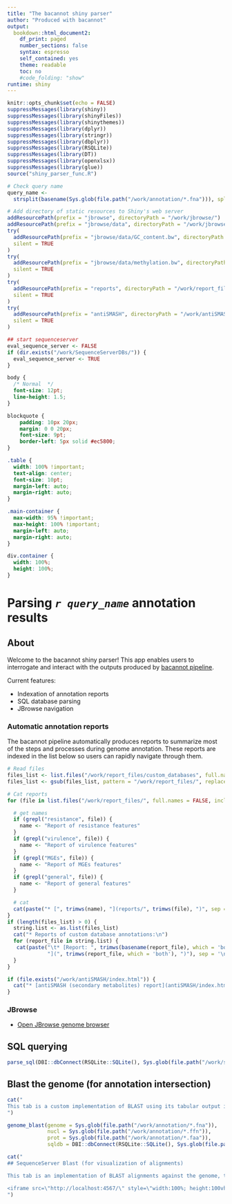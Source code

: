 ```yaml
---
title: "The bacannot shiny parser"
author: "Produced with bacannot"
output:
  bookdown::html_document2:
    df_print: paged
    number_sections: false
    syntax: espresso
    self_contained: yes
    theme: readable
    toc: no
    #code_folding: "show"
runtime: shiny
---
```


```r
knitr::opts_chunk$set(echo = FALSE)
suppressMessages(library(shiny))
suppressMessages(library(shinyFiles))
suppressMessages(library(shinythemes))
suppressMessages(library(dplyr))
suppressMessages(library(stringr))
suppressMessages(library(dbplyr))
suppressMessages(library(RSQLite))
suppressMessages(library(DT))
suppressMessages(library(openxlsx))
suppressMessages(library(glue))
source("shiny_parser_func.R")

# Check query name
query_name <-
  strsplit(basename(Sys.glob(file.path("/work/annotation/*.fna"))), split = ".fna")[[1]]

# Add directory of static resources to Shiny's web server
addResourcePath(prefix = "jbrowse", directoryPath = "/work/jbrowse/")
addResourcePath(prefix = "jbrowse/data", directoryPath = "/work/jbrowse/data/")
try(
  addResourcePath(prefix = "jbrowse/data/GC_content.bw", directoryPath = "/work/jbrowse/data/GC_content.bw"),
  silent = TRUE
)
try(
  addResourcePath(prefix = "jbrowse/data/methylation.bw", directoryPath = "/work/jbrowse/data/methylation.bw"),
  silent = TRUE
)
try(
  addResourcePath(prefix = "reports", directoryPath = "/work/report_files/"),
  silent = TRUE
)
try(
  addResourcePath(prefix = "antiSMASH", directoryPath = "/work/antiSMASH"),
  silent = TRUE
)

## start sequenceserver
eval_sequence_server <- FALSE
if (dir.exists("/work/SequenceServerDBs/")) {
  eval_sequence_server <- TRUE
}
```

```css
body {
  /* Normal  */
  font-size: 12pt;
  line-height: 1.5;
}

blockquote {
    padding: 10px 20px;
    margin: 0 0 20px;
    font-size: 9pt;
    border-left: 5px solid #ec5800;
}

.table {
  width: 100% !important;
  text-align: center;
  font-size: 10pt;
  margin-left: auto;
  margin-right: auto;
}

.main-container {
  max-width: 95% !important;
  max-height: 100% !important;
  margin-left: auto;
  margin-right: auto;
}

div.container {
  width: 100%;
  height: 100%;
}
```

# Parsing _`r query_name`_ annotation results {.tabset .tabset-pills}

## About

Welcome to the bacannot shiny parser! This app enables users to interrogate and interact with the outputs produced by [bacannot pipeline](https://github.com/fmalmeida/bacannot).

Current features:

* Indexation of annotation reports
* SQL database parsing
* JBrowse navigation

### Automatic annotation reports {#index}

The bacannot pipeline automatically produces reports to summarize most of the steps and processes during genome annotation. These reports are indexed in the list below so users can rapidly navigate through them.

```r
# Read files
files_list <- list.files("/work/report_files/custom_databases", full.names=TRUE)
files_list <- gsub(files_list, pattern = "/work/report_files/", replacement = "reports/")

# Cat reports
for (file in list.files("/work/report_files/", full.names = FALSE, include.dirs = FALSE)) {

  # get names
  if (grepl("resistance", file)) {
    name <- "Report of resistance features"
  }
  if (grepl("virulence", file)) {
    name <- "Report of virulence features"
  }
  if (grepl("MGEs", file)) {
    name <- "Report of MGEs features"
  }
  if (grepl("general", file)) {
    name <- "Report of general features"
  }

  # cat
  cat(paste("* [", trimws(name), "](reports/", trimws(file), ")", sep = ''), sep = '\n')
}
if (length(files_list) > 0) {
  string.list <- as.list(files_list)
  cat("* Reports of custom database annotations:\n")
  for (report_file in string.list) {
   cat(paste("\t* [Report: ", trimws(basename(report_file), which = 'both'),
             "](", trimws(report_file, which = 'both'), ")"), sep = '\n')
  }
}

if (file.exists("/work/antiSMASH/index.html")) {
  cat("* [antiSMASH (secondary metabolites) report](antiSMASH/index.html)")
}
```

### JBrowse {#jbrowse}

* [Open JBrowse genome browser](jbrowse/index.html)

## SQL querying {#sqlparser}

```r
parse_sql(DBI::dbConnect(RSQLite::SQLite(), Sys.glob(file.path("/work/sqldb/*.sqlite"))))
```

## Blast the genome (for annotation intersection)

```r
cat("
This tab is a custom implementation of BLAST using its tabular output in order to provide a easy way for users to query the genome and automatically search for intersections (with [bedtools intersect](https://bedtools.readthedocs.io/en/latest/content/tools/intersect.html)) between the blast results and the genome annotation. This results does not enable the visualization of the alignment. For that, users must use the blast implemented with SequenceServer in the next tab.
")
```

```r
genome_blast(genome = Sys.glob(file.path("/work/annotation/*.fna")),
             nucl = Sys.glob(file.path("/work/annotation/*.ffn")),
             prot = Sys.glob(file.path("/work/annotation/*.faa")),
             sqldb = DBI::dbConnect(RSQLite::SQLite(), Sys.glob(file.path("/work/sqldb/*.sqlite"))))
```

```r
cat("
## SequenceServer Blast (for visualization of alignments)

This tab is an implementation of BLAST alignments against the genome, the genes or the proteome using the [SequenceServer](https://sequenceserver.com/) tool. It is meant to provide a way for users to rapidly visualize the alignments against the query genome. This tool does not provide a way to quickly scan the annotation for intersections with the BLAST results. For that, we have implemented a custom blast in the previous tab.

<iframe src=\"http://localhost:4567/\" style=\"width:100%; height:100vh;\"></iframe>
")
```